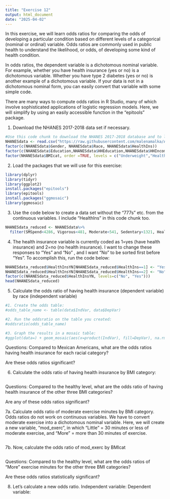 ```yaml
---
title: "Exercise 12"
output: html_document
date: "2025-04-02"
---
```

In this exercise, we will learn odds ratios for comparing the odds of developing a particular condition based on different levels of a categorical (nominal or ordinal) variable. Odds ratios are commonly used in public health to understand the likelihood, or odds, of developing some kind of health condition. 

In odds ratios, the dependent variable is a dichotomous nominal variable. For example, whether you have health insurance (yes or no) is a dichotomous variable. Whether you have type 2 diabetes (yes or no) is another example of a dichotomous variable. If your data is not in a dichotomous nominal form, you can easily convert that variable with some simple code.

There are many ways to compute odds ratios in R Studio, many of which involve sophisticated applications of logistic regression models. Here, we will simplify by using an easily accessible function in the "epitools" package.

1. Download the NHANES 2017-2018 data set if necessary.
```r
#Use this code chunk to download the NHANES 2017-2018 database and to label the nominal and ordinal variables as factor variables:
NHANESdata <- read.csv("https://raw.githubusercontent.com/malenamalka/ANTH241-SP25/refs/heads/main/data/NHANES2017-28")
factor(c(NHANESdata$Gender, NHANESdata$Race, NHANESdata$HealthIns))
factor(c(NHANESdata$Education,NHANESdata$HHEducation,NHANESdata$HHIncome,NHANESdata$FeelBad,NHANESdata$HHFoodSec),order=TRUE)
factor(NHANESdata$BMIcat, order =TRUE, levels = c("Underweight","Healthy","Overweight","Obese"))
```

2. Load the packages that we will use for this exercise:
```r
library(dplyr)
library(tidyr)
library(ggplot2)
install.packages("epitools")
library(epitools)
install.packages("ggmosaic")
library(ggmosaic)
```

3. Use the code below to create a data set without the "777s" etc. from the continuous variables. I include "HealthIns" in this code chunk too.
```r
NHANESdata_reduced <- NHANESdata%>%
  filter(SMSpend<4286, Vigorous<481, Moderate<541, Sedentary<1321, HealthIns<3)
```

4. The health insurance variable is currently coded as 1=yes (have health insurance) and 2=no (no health insurance). I want to change these responses to "Yes" and "No" , and I want "No" to be sorted first before "Yes". To accomplish this, run the code below:
```r
NHANESdata_reduced$HealthInsYN[NHANESdata_reduced$HealthIns==1] <- "Yes"
NHANESdata_reduced$HealthInsYN[NHANESdata_reduced$HealthIns==2] <- "No"
factor(c(NHANESdata_reduced$HealthInsYN, levels=c("No", "Yes")))
head(NHANESdata_reduced)
```

5. Calculate the odds ratio of having health insurance (dependent variable) by race (independent variable)
```r
#1. Create the odds table:
#odds_table_name <- table(data$IndVar, data$DepVar)

#2. Run the oddsratio on the table you created:
#oddsratio(odds_table_name)

#3. Graph the results in a mosaic table:
#ggplot(data=) + geom_mosaic(aes(x=product(IndVar), fill=DepVar), na.rm=TRUE, show.legend=FALSE) + labs(title="", x="", y="")

```
Questions: Compared to Mexican Americans, what are the odds ratios having health insurance for each racial category?

Are these odds ratios significant?

6. Calculate the odds ratio of having health insurance by BMI category:
```r

```
Questions: 
Compared to the healthy level, what are the odds ratio of having health insurance of the other three BMI categories?

Are any of these odds ratios significant?


7a. Calculate odds ratio of moderate exercise minutes by BMI category. Odds ratios do not work on continuous variables. We have to convert moderate exercise into a dichotomous nominal variable. Here, we will create a new variable, "mod_exerc", in which "Little" = 30 minutes or less of moderate exercise, and "More" = more than 30 minutes of exercise.
```r

```

7b. Now, calculate the odds ratio of mod_exerc by BMIcat
```r

```
Questions: 
Compared to the healthy level, what are the odds ratios of "More" exercise minutes for the other three BMI categories?

Are these odds ratios statistically significant?

8. Let's calculate a new odds ratio.
Independent variable:
Dependent variable: